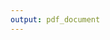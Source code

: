 ```yaml
---
output: pdf_document
---
```


\begin{center}

\Large
Universidad Central de Venezuela

\Large
Facultad de Ciencias EconÃ³micas y Sociales

\Large
Escuela de Estadística y Ciencias Actuariales

\includegraphics[width=2cm]{Imagenes/ucv_logo.png}

\vspace{2cm}

\Huge
{\bf Evaluación de la eficacia de una estrategia de trading basada en técnicas de aprendizaje automático en diferentes instrumentos financieros}

\vspace{2 cm}

\large
Autor:
\large
Rodrigo Alejandro Serrano Morales

\large
Tutores:
\large
Eloy Eligon y Jonattan Ramos

\vspace{2 cm}

Marzo 2019

\end{center}